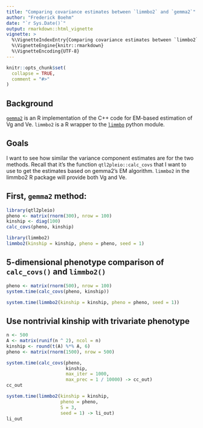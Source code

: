 ```yaml
---
title: "Comparing covariance estimates between `limmbo2` and `gemma2`"
author: "Frederick Boehm"
date: "`r Sys.Date()`"
output: rmarkdown::html_vignette
vignette: >
  %\VignetteIndexEntry{Comparing covariance estimates between `limmbo2` and `gemma2`}
  %\VignetteEngine{knitr::rmarkdown}
  %\VignetteEncoding{UTF-8}
---
```


```r
knitr::opts_chunk$set(
  collapse = TRUE,
  comment = "#>"
)
```

## Background

[`gemma2`](https://github.com/fboehm/gemma2) is an R implementation of the C++ code for EM-based estimation of Vg and Ve. `limmbo2` is a R wrapper to the [`limmbo`](https://github.com/HannahVMeyer/limmbo) python module. 

## Goals

I want to see how similar the variance component estimates are for the two methods. Recall that it's the function `qtl2pleio::calc_covs` that I want to use to get the estimates based on gemma2's EM algorithm. `limmbo2` in the limmbo2 R package will provide both Vg and Ve.

## First, `gemma2` method:

```r
library(qtl2pleio)
pheno <- matrix(rnorm(300), nrow = 100)
kinship <- diag(100)
calc_covs(pheno, kinship)
```

```r
library(limmbo2)
limmbo2(kinship = kinship, pheno = pheno, seed = 1)
```

## 5-dimensional phenotype comparison of `calc_covs()` and `limmbo2()`

```r
pheno <- matrix(rnorm(500), nrow = 100)
system.time(calc_covs(pheno, kinship))
```

```r
system.time(limmbo2(kinship = kinship, pheno = pheno, seed = 1))
```

## Use nontrivial kinship with trivariate phenotype


```r
n <- 500
A <- matrix(runif(n ^ 2), ncol = n) 
kinship <- round(t(A) %*% A, 6)
pheno <- matrix(rnorm(1500), nrow = 500)

system.time(calc_covs(pheno, 
                      kinship, 
                      max_iter = 1000,
                      max_prec = 1 / 10000) -> cc_out)
cc_out
```

```r
system.time(limmbo2(kinship = kinship, 
                    pheno = pheno, 
                    S = 3, 
                    seed = 1) -> li_out)
li_out
```


